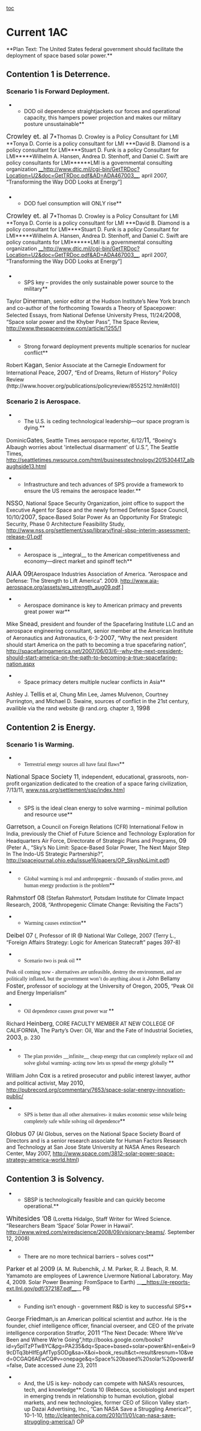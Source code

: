 [[toc]]
=Current 1AC= 
<span style="text-align: left;"><span style="display: block; text-align: left;">**Plan Text: The United States federal government should facilitate the deployment of space based solar power.**</span></span>
==Contention 1 is Deterrence.== 

===Scenario 1 is Forward Deployment.=== 

**DOD oil dependence straightjackets our forces and operational capacity, this hampers power projection and makes our military posture unsustainable**
<span style="font-size: 13pt;">Crowley et. al 7</span>*Thomas D. Crowley is a Policy Consultant for LMI **Tonya D. Corrie is a policy consultant for LMI ***David B. Diamond is a policy consultant for LMI****Stuart D. Funk is a policy Consultant for LMI*****Wilhelm A. Hansen, Andrea D. Stenhoff, and Daniel C. Swift are policy consultants for LMI******LMI is a governmental consulting organization [[[http://www.dtic.mil/cgi-bin/GetTRDoc?Location=U2&doc=GetTRDoc.pdf&AD=ADA467003|__http://www.dtic.mil/cgi-bin/GetTRDoc?Location=U2&doc=GetTRDoc.pdf&AD=ADA467003__]], april 2007, “Transforming the Way DOD Looks at Energy”]
=== === 
**DOD fuel consumption will ONLY rise** 
<span style="font-size: 13pt;">Crowley et. al 7</span>*Thomas D. Crowley is a Policy Consultant for LMI **Tonya D. Corrie is a policy consultant for LMI ***David B. Diamond is a policy consultant for LMI****Stuart D. Funk is a policy Consultant for LMI*****Wilhelm A. Hansen, Andrea D. Stenhoff, and Daniel C. Swift are policy consultants for LMI******LMI is a governmental consulting organization [[[http://www.dtic.mil/cgi-bin/GetTRDoc?Location=U2&doc=GetTRDoc.pdf&AD=ADA467003|__http://www.dtic.mil/cgi-bin/GetTRDoc?Location=U2&doc=GetTRDoc.pdf&AD=ADA467003__]], april 2007, “Transforming the Way DOD Looks at Energy”]
=== === 
**SPS key – provides the only sustainable power source to the military**
Taylor <span style="font-size: 12pt;">Dinerman</span>, senior editor at the Hudson Institute’s New York branch and co-author of the forthcoming Towards a Theory of Spacepower: Selected Essays, from National Defense University Press, 11/24/<span style="font-size: 12pt;">2008</span>, “Space solar power and the Khyber Pass”, The Space Review, http://www.thespacereview.com/article/1255/1

**Strong forward deployment prevents multiple scenarios for nuclear conflict**
Robert <span style="font-size: 12pt;">Kagan</span>, Senior Associate at the Carnegie Endowment for International Peace, <span style="font-size: 12pt;">2007</span>, “End of Dreams, Return of History” Policy Review (http://www.hoover.org/publications/policyreview/8552512.html#n10)]

===Scenario 2 is Aerospace.=== 

**The U.S. is ceding technological leadership—our space program is dying.**
Dominic<span style="font-size: 12pt;">Gates</span>, Seattle Times aerospace reporter, 6/12/<span style="font-size: 13pt;">11,</span> “Boeing's Albaugh worries about 'intellectual disarmament' of U.S.”, The Seattle Times,
http://seattletimes.nwsource.com/html/businesstechnology/2015304417_albaughside13.html

**Infrastructure and tech advances of SPS provide a framework to ensure the US remains the aerospace leader.**
<span style="font-size: 12pt;">NSSO</span>, National Space Security Organization, joint office to support the Executive Agent for Space and the newly formed Defense Space Council, 10/10/<span style="font-size: 12pt;">2007</span>, Space<span style="font-family: 'American Typewriter';">‐</span>Based Solar Power As an Opportunity For Strategic Security, Phase 0 Architecture Feasibility Study, http://www.nss.org/settlement/ssp/library/final-sbsp-interim-assessment-release-01.pdf

**Aerospace is __integral__ to the American competitiveness and economy—direct market and spinoff tech**
<span style="font-size: 13pt;">AIAA 09</span>[Aerospace Industries Association of America. “Aerospace and Defense: The Strength to Lift America”. 2009. http://www.aia-aerospace.org/assets/wp_strength_aug09.pdf.]

**Aerospace dominance is key to American primacy and prevents great power war**
Mike <span style="font-size: 12pt;">Snead</span>, president and founder of the Spacefaring Institute LLC and an aerospace engineering consultant, senior member at the American Institute of Aeronautics and Astronautics, 6-3-<span style="font-size: 12pt;">2007</span>, “Why the next president should start America on the path to becoming a true spacefaring nation”, http://spacefaringamerica.net/2007/06/03/6--why-the-next-president-should-start-america-on-the-path-to-becoming-a-true-spacefaring-nation.aspx

**Space primacy deters multiple nuclear conflicts in Asia**
Ashley J. <span style="font-size: 12pt;">Tellis</span> et al, Chung Min Lee, James Mulvenon, Courtney Purrington, and Michael D. Swaine, sources of conflict in the 21st century, availible via the rand website @ rand.org. chapter 3, <span style="font-size: 12pt;">1998</span>

==Contention 2 is Energy.== 

===Scenario 1 is Warming.=== 

**<span style="font-family: 'Times New Roman';">Terrestrial energy sources all have fatal flaws</span>**
<span style="font-size: 12pt;">National Space Society 11</span>, independent, educational, grassroots, non-profit organization dedicated to the creation of a space faring civilization, 7/13/11, [[http://www.nss.org/settlement/ssp/index.htm|www.nss.org/settlement/ssp/index.htm]]]

**SPS is the ideal clean energy to solve warming – minimal pollution and resource use**
<span style="text-align: left;"><span style="display: block; text-align: left;"><span style="font-size: 12pt;">Garretson</span>, a Council on Foreign Relations (CFR) International Fellow in India, previously the Chief of Future Science and Technology Exploration for Headquarters Air Force, Directorate of Strategic Plans and Programs, <span style="font-size: 12pt;">09</span> (Peter A., “Sky’s No Limit: Space-Based Solar Power, The Next Major Step In The Indo-US Strategic Partnership?”, http://spacejournal.ohio.edu/issue16/papers/OP_SkysNoLimit.pdf)</span></span>
<span style="display: block; text-align: left;">
</span>
**<span style="font-family: 'Times New Roman';">Global warming is real and anthropegenic - thousands of studies prove, and human energy production is the problem</span>**
<span style="font-size: 12pt;">Rahmstorf 08</span> (Stefan Rahmstorf, Potsdam Institute for Climate Impact Research, 2008, “Anthropegenic Climate Change: Revisiting the Facts”)

**<span style="font-family: 'Times New Roman';">Warming causes extinction</span>**
<span style="font-size: 12pt;">Deibel 07</span> (, Professor of IR @ National War College, 2007 (Terry L., “Foreign Affairs Strategy: Logic for American Statecraft” pages 397-8)

**<span style="font-family: 'Times New Roman';">Scenario two is peak oil </span>**
<span style="font-family: 'Times New Roman';">Peak oil coming now - alternatives are unfeasible, destroy the environment, and are politically inflated, but the government won’t do anything about it </span>
John Bellamy <span style="font-size: 12pt;">Foster,</span> professor of sociology at the University of Oregon, 20<span style="font-size: 12pt;">05</span>, “Peak Oil and Energy Imperialism”

**<span style="font-family: 'Times New Roman';">Oil dependence causes great power war </span>**
Richard <span style="font-size: 12pt;">Heinberg</span>, CORE FACULTY MEMBER AT NEW COLLEGE OF CALIFORNIA, The Party’s Over: Oil, War and the Fate of Industrial Societies, <span style="font-size: 12pt;">2003</span>, p. 230

**<span style="font-family: 'Times New Roman';">The plan provides __infinite__ cheap energy that can completely replace oil and solve global warming- acting now lets us spread the energy globally </span>**
William John <span style="font-size: 12pt;">Cox</span> is a retired prosecutor and public interest lawyer, author and political activist, May 20<span style="font-size: 12pt;">10</span>, [[http://pubrecord.org/commentary/7653/space-solar-energy-innovation-public/]]

**<span style="font-family: 'Times New Roman';">SPS is better than all other alternatives- it makes economic sense while being completely safe while solving oil dependence</span>**
<span style="font-size: 12pt;">Globus 07</span> (Al Globus, serves on the National Space Society Board of Directors and is a senior research associate for Human Factors Research and Technology at San Jose State University at NASA Ames Research Center, May 2007, [[http://www.space.com/3812-solar-power-space-strategy-america-world.html]])
==Contention 3 is Solvency.== 

**SBSP is technologically feasible and can quickly become operational.**
<span style="font-size: 13pt;">Whitesides ’08</span> (Loretta Hidalgo, Staff Writer for Wired Science. “Researchers Beam ‘Space’ Solar Power in Hawaii”. http://www.wired.com/wiredscience/2008/09/visionary-beams/. September 12, 2008)

**There are no more technical barriers – solves cost**
<span style="font-size: 12pt;">Parker et al 2009</span> (A. M. Rubenchik, J. M. Parker, R. J. Beach, R. M. Yamamoto are employees of Lawrence Livermore National Laboratory. May 4, 2009. Solar Power Beaming: FromSpace to Earth) __<span style="color: blue;">[[https://e-reports-ext.llnl.gov/pdf/372187.pdf|__https://e-reports-ext.llnl.gov/pdf/372187.pdf__]]</span>__ PB

**Funding isn’t enough - government R&D is key to successful SPS**
George <span style="font-size: 12pt;">Friedman,</span>is an American political scientist and author. He is the founder, chief intelligence officer, financial overseer, and CEO of the private intelligence corporation Stratfor, <span style="font-size: 12pt;">2011</span> “The Next Decade: Where We’ve Been and Where We’re Going”,http://books.google.com/books?id=y5plTzPTw8YC&pg=PA235&dq=Space+based+solar+power&hl=en&ei=99cDTq3bHIfEgAfTypSODg&sa=X&oi=book_result&ct=result&resnum=10&ved=0CGAQ6AEwCQ#v=onepage&q=Space%20based%20solar%20power&f=false, Date accessed June 23, 2011

**And, the US is key- nobody can compete with NASA’s resources, tech, and knowledge**  Costa 10 (Rebecca, sociobiologist and expert in emerging trends in relationship to human evolution, global markets, and new technologies, former CEO of Silicon Valley start-up Dazai Advertising, Inc., “Can NASA Save a Struggling America?”, 10-1-10, http://cleantechnica.com/2010/11/01/can-nasa-save-struggling-america/) OP